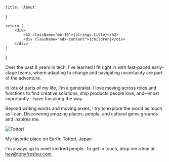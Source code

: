     title: 'About'
}

    return (
        <div>
            <h2 className="mb-10">{strings.title}</h2>
            <div className="mdx-content">{children}</div>
        </div>
    )
}

Over the past 8 years in tech, I've learned I fit right in with fast-paced early-stage teams, where adapting to change and navigating uncertainty are part of the adventure.

In lots of parts of my life, I'm a generalist. I love moving across roles and functions to find creative solutions, ship products people love, and—most importantly—have fun along the way.

Beyond writing words and moving pixels, I try to explore the world as much as I can. Discovering amazing places, people, and cultural gems grounds and inspires me.

![Tottori](/story/tottori.jpg)

<span className="caption">My favorite place on Earth: Tottori, Japan</span>

I'm always up to meet kindred people. To get in touch, drop me a line at hey@tonyfresher.com.
